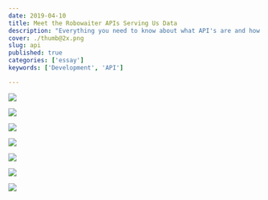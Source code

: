 ```yaml
---
date: 2019-04-10
title: Meet the Robowaiter APIs Serving Us Data
description: "Everything you need to know about what API's are and how they work"
cover: ./thumb@2x.png
slug: api
published: true
categories: ['essay']
keywords: ['Development', 'API']

---
```



![](./API_0.png)

![](./API_1.png)

![](./API_2.png)

![](./API_3.png)

![](./API_4.png)

<APIs />

![](./API_6.png)

![](./API_7.png)